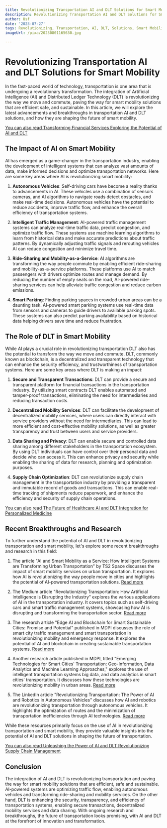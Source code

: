 ```yaml
---
title: Revolutionizing Transportation AI and DLT Solutions for Smart Mobility
description: Revolutionizing Transportation AI and DLT Solutions for Smart Mobility
author: Usf
date: '2023-07-27'
tags: Revolutionizing, Transportation, AI, DLT, Solutions, Smart Mobility
imageUrl: /pixa/20230801165630.jpg

---
```

# Revolutionizing Transportation  AI  and DLT Solutions for  Smart Mobility

In the fast-paced world of technology, transportation is one area that is undergoing a revolutionary transformation. The integration of Artificial Intelligence  (AI) and Distributed Ledger Technology (DLT) is revolutionizing the way we move and commute, paving the way for smart mobility solutions that are efficient safe, and  sustainable. In this article, we will explore the latest advancements and breakthroughs in transportation AI and DLT solutions, and how they are shaping the future of smart mobility.

[You can also read Transforming Financial Services Exploring the Potential of AI and DLT](Transforming%20Financial%20Services%20Exploring%20the%20Potential%20of%20AI%20and%20DLT)


## The Impact of AI on Smart Mobility

AI has emerged  as a game-changer in the transportation industry, enabling the development of intelligent systems that  can analyze vast amounts of data, make informed decisions and optimize transportation networks. Here are some key areas where AI is revolutionizing smart mobility:

1. **Autonomous  Vehicles**:  Self-driving cars have become a reality thanks to advancements in  AI. These vehicles use a combination of sensors cameras, and AI algorithms to navigate roads detect obstacles, and make real-time decisions. Autonomous vehicles have the potential to reduce accidents, improve traffic flow, and enhance  the  overall efficiency of transportation  systems.

2. **Intelligent Traffic Management**: AI-powered traffic management systems can analyze real-time traffic data, predict congestion, and optimize  traffic flow. These systems  use machine learning algorithms to learn from historical data and make accurate predictions about traffic patterns. By dynamically adjusting traffic signals and  rerouting vehicles AI can reduce  congestion and minimize travel time.

3. **Ride-Sharing and Mobility-as-a-Service**: AI algorithms are transforming the way people commute by enabling efficient ride-sharing and mobility-as-a-service platforms. These platforms use AI to match passengers with drivers optimize routes and manage demand. By reducing the  number of empty seats on the road, AI-powered ride-sharing services  can help alleviate traffic congestion and reduce carbon emissions.

4.  **Smart Parking**: Finding parking spaces in  crowded  urban areas can be a daunting  task. AI-powered smart  parking systems use  real-time data from sensors and cameras to guide  drivers to available parking spots.  These systems can also predict parking availability based on historical data helping drivers  save time  and reduce frustration.

##  The Role of  DLT in Smart Mobility

While AI plays a crucial role in revolutionizing transportation DLT  also has the potential to transform the way  we move  and commute. DLT,  commonly  known as  blockchain, is a decentralized and transparent technology that  can enhance the  security efficiency, and trustworthiness of transportation systems.  Here are some  key areas where DLT is making an impact:

1. **Secure and  Transparent Transactions**: DLT can provide  a secure and transparent platform for financial transactions in the transportation industry. By utilizing smart contracts DLT enables automated and tamper-proof transactions, eliminating the need for intermediaries and reducing transaction costs.

2. **Decentralized  Mobility Services**: DLT can facilitate the development of decentralized mobility services, where  users can directly interact with service providers without the  need for intermediaries. This  can lead to more efficient and cost-effective mobility solutions, as well as greater transparency and trust between users and service providers.

3. **Data Sharing and Privacy**:  DLT can enable secure and controlled data sharing among different stakeholders in the transportation ecosystem. By using DLT individuals can have  control over their personal data and decide who can access it. This can enhance privacy and security while enabling the sharing of data  for  research, planning and optimization purposes.

4. **Supply Chain Optimization**: DLT can revolutionize supply chain management  in the transportation industry by providing a transparent and immutable  record of goods and transactions. This can enable real-time tracking of shipments reduce paperwork, and enhance the  efficiency and security of supply  chain operations.

[You can also read The Future of Healthcare AI and DLT Integration for Personalized Medicine](The%20Future%20of%20Healthcare%20AI%20and%20DLT%20Integration%20for%20Personalized%20Medicine)


## Recent Breakthroughs and Research

To further understand the potential of  AI and DLT in revolutionizing transportation  and smart mobility, let's explore  some recent breakthroughs and research in this field:

1. The article "AI and Smart Mobility as a  Service:  How Intelligent Systems are Transforming Urban Transportation" by TS2 Space discusses the impact of smart mobility services on urban transportation. It explores how AI is revolutionizing the way people move in cities  and highlights the potential of AI-powered transportation solutions. [Read more](https://ts2.space/en/ai-and-smart-mobility-as-a-service-how-intelligent-systems-are-transforming-urban-transportation/)

2. The Medium article "Revolutionizing Transportation: How Artificial Intelligence is Disrupting the Industry" explores the various applications of AI in the transportation industry. It covers topics such as self-driving cars and smart traffic management systems, showcasing how AI is disrupting and transforming the transportation sector. [Read more](https://moez-62905.medium.com/revolutionizing-transportation-how-artificial-intelligence-is-disrupting-the-industry-4e4f913789b5)

3. The research article "Edge AI and Blockchain for Smart Sustainable Cities: Promise and Potential" published  in  MDPI discusses the role of smart city traffic management and smart transportation in revolutionizing mobility and emergency response. It explores the potential of AI and blockchain in  creating sustainable transportation systems. [Read more](https://www.mdpi.com/2071-1050/14/13/7609)

4.  Another research  article published in MDPI,  titled "Emerging  Technologies for  Smart Cities' Transportation:  Geo-Information, Data Analytics and Machine Learning Approaches," explores the use of intelligent  transportation systems big data, and  data analytics in smart cities' transportation.  It discusses  how these technologies  are  revolutionizing mobility in urban areas. [Read  more](https://www.mdpi.com/2220-9964/11/2/85)

5. The  LinkedIn article  "Revolutionizing Transportation: The  Power  of AI  and Robotics in Autonomous Vehicles" discusses how AI and robotics are revolutionizing  transportation through autonomous vehicles. It highlights the optimization of routes and the minimization of transportation inefficiencies through AI technologies. [Read  more](https://www.linkedin.com/pulse/revolutionizing-transportation-power-ai-robotics-vehicles-bigdeli)

While these  resources primarily focus on the use of AI in revolutionizing transportation and smart mobility, they provide valuable insights into the  potential of AI and DLT solutions  in shaping the future of transportation.

[You can also read Unleashing the Power of AI and DLT Revolutionizing Supply Chain Management](Unleashing%20the%20Power%20of%20AI%20and%20DLT%20Revolutionizing%20Supply%20Chain%20Management)


## Conclusion

The integration of AI and DLT is revolutionizing transportation  and paving  the way for smart mobility solutions that are efficient, safe and sustainable. AI-powered systems are optimizing traffic  flow, enabling autonomous vehicles and transforming ride-sharing  and mobility services.  On the other hand, DLT is enhancing the security, transparency, and efficiency of  transportation systems, enabling  secure  transactions, decentralized mobility services and data sharing.  With ongoing research and breakthroughs,  the  future of transportation looks promising,  with AI and DLT at the  forefront of innovation and transformation.